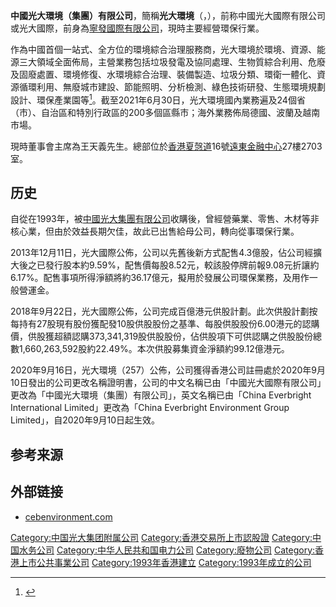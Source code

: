 {{refimprove|time=2018-07-18T15:10:57+00:00}}
'''中國光大環境（集團）有限公司'''，簡稱'''光大環境'''（{{lang-en|China Everbright Environment Group Limited}}，{{hkex|0257}}），前称中國光大國際有限公司或光大國際，前身為[[寧發國際有限公司|寧發國際有限公司]]，現時主要經營環保行業。

作為中國首個一站式、全方位的環境綜合治理服務商，光大環境於環境、資源、能源三大領域全面佈局，主營業務包括垃圾發電及協同處理、生物質綜合利用、危廢及固廢處置、環境修復、水環境綜合治理、裝備製造、垃圾分類、環衛一體化、資源循環利用、無廢城市建設、節能照明、分析檢測、綠色技術研發、生態環境規劃設計、環保產業園等<ref>{{Cite web |url=https://www.cebenvironment.com/tc/about/profile.php |title=光大環境概況 |access-date=2021-04-20 |4= |archive-date=2021-04-20 |archive-url=https://web.archive.org/web/20201027094408/https://www.cebenvironment.com/tc/about/profile.php |dead-url=no }}</ref>。截至2021年6月30日，光大環境國內業務遍及24個省（市）、自治區和特別行政區的200多個區縣市；海外業務佈局德國、波蘭及越南市場。

現時董事會主席為王天義先生。總部位於[[香港|香港]][[夏愨道|夏愨道]]16號[[遠東金融中心|遠東金融中心]]27樓2703室。

==历史==
自從在1993年，被[[中國光大集團有限公司|中國光大集團有限公司]]收購後，曾經營藥業、零售、木材等非核心業，但由於效益長期欠佳，故此已出售給母公司，轉向從事環保行業。

2013年12月11日，光大國際公佈，公司以先舊後新方式配售4.3億股，佔公司經擴大後之已發行股本約9.59%，配售價每股8.52元，較該股停牌前報9.08元折讓約6.17%。配售事項所得淨額將約36.17億元，擬用於發展公司環保業務，及用作一般營運金。

2018年9月22日，光大國際公佈，公司完成百億港元供股計劃。此次供股計劃按每持有27股現有股份獲配發10股供股股份之基準、每股供股股份6.00港元的認購價，供股獲超額認購373,341,319股供股股份，佔供股項下可供認購之供股股份總數1,660,263,592股約22.49%。本次供股募集資金淨額約99.12億港元。

2020年9月16日，光大環境（257）公佈，公司獲得香港公司註冊處於2020年9月10日發出的公司更改名稱證明書，公司的中文名稱已由「中國光大國際有限公司」更改為「中國光大環境（集團）有限公司」，英文名稱已由「China Everbright International Limited」更改為「China Everbright Environment Group Limited」，自2020年9月10日起生效。

==参考来源==
{{REFLIST}}

==外部链接==
*[https://www.cebenvironment.com/tc/global/home.php cebenvironment.com] {{Wayback|url=https://www.cebenvironment.com/tc/global/home.php |date=20201116050000 }} 
{{Hang Seng China-Affiliated Corporations Index}}

[[Category:中国光大集团附属公司|Category:中国光大集团附属公司]]
[[Category:香港交易所上市認股證|Category:香港交易所上市認股證]]
[[Category:中国水务公司|Category:中国水务公司]]
[[Category:中华人民共和国电力公司|Category:中华人民共和国电力公司]]
[[Category:廢物公司|Category:廢物公司]]
[[Category:香港上市公共事業公司|Category:香港上市公共事業公司]]
[[Category:1993年香港建立|Category:1993年香港建立]]
[[Category:1993年成立的公司|Category:1993年成立的公司]]